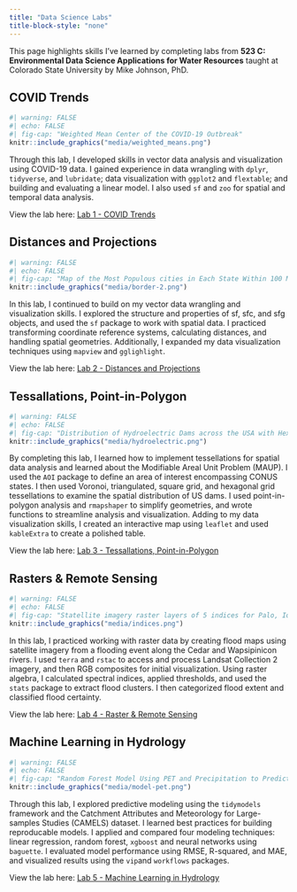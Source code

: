 ```yaml
---
title: "Data Science Labs"
title-block-style: "none"
---
```


This page highlights skills I've learned by completing labs from **523 C: Environmental Data Science Applications for Water Resources** taught at Colorado State University by Mike Johnson, PhD.

## COVID Trends
```r
#| warning: FALSE
#| echo: FALSE
#| fig-cap: "Weighted Mean Center of the COVID-19 Outbreak"
knitr::include_graphics("media/weighted_means.png")
```

Through this lab, I developed skills in vector data analysis and visualization using COVID-19 data. I gained experience in data wrangling with `dplyr`, `tidyverse`, and `lubridate`; data visualization with `ggplot2` and `flextable`; and building and evaluating a linear model. I also used `sf` and `zoo` for spatial and temporal data analysis. 

View the lab here: [Lab 1 - COVID Trends](https://cmhoskins.github.io/csu_523c/lab-01.html)

## Distances and Projections
```r
#| warning: FALSE
#| echo: FALSE
#| fig-cap: "Map of the Most Populous cities in Each State Within 100 Miles of the U.S. Border"
knitr::include_graphics("media/border-2.png")
```

In this lab, I continued to build on my vector data wrangling and visualization skills. I explored the structure and properties of sf, sfc, and sfg objects, and used the `sf` package to work with spatial data. I practiced transforming coordinate reference systems, calculating distances, and handling spatial geometries. Additionally, I expanded my data visualization techniques using `mapview` and `gglighlight`. 

View the lab here: [Lab 2 - Distances and Projections](https://cmhoskins.github.io/csu_523c/lab-02.html)

## Tessallations, Point-in-Polygon
```r
#| warning: FALSE
#| echo: FALSE
#| fig-cap: "Distribution of Hydroelectric Dams across the USA with Hexagonal Grid Tessallation (above mean + 1 standard deviations)"
knitr::include_graphics("media/hydroelectric.png")
```

By completing this lab, I learned how to implement tessellations for spatial data analysis and learned about the Modifiable Areal Unit Problem (MAUP). I used the `AOI` package to define an area of interest encompassing CONUS states. I then used Voronoi, triangulated, square grid, and hexagonal grid tessellations to examine the spatial distribution of US dams. I used point-in-polygon analysis and `rmapshaper` to simplify geometries, and wrote functions to streamline analysis and visualization. Adding to my data visualization skills, I created an interactive map using `leaflet` and used `kableExtra` to create a polished table.

View the lab here: [Lab 3 - Tessallations, Point-in-Polygon](https://cmhoskins.github.io/csu_523c/lab-03.html)

## Rasters & Remote Sensing
```r
#| warning: FALSE
#| echo: FALSE
#| fig-cap: "Statellite imagery raster layers of 5 indices for Palo, Iowa during the flooding event on September 26, 2016"
knitr::include_graphics("media/indices.png")
```

In this lab, I practiced working with raster data by creating flood maps using satellite imagery from a flooding event along the Cedar and Wapsipinicon rivers. I used `terra` and `rstac` to access and process Landsat Collection 2 imagery, and then RGB composites for initial visualization. Using raster algebra, I calculated spectral indices, applied thresholds, and used the `stats` package to extract flood clusters. I then categorized flood extent and classified flood certainty. 

View the lab here: [Lab 4 - Raster & Remote Sensing](https://cmhoskins.github.io/csu_523c/lab-04.html)

## Machine Learning in Hydrology
```r
#| warning: FALSE
#| echo: FALSE
#| fig-cap: "Random Forest Model Using PET and Precipitation to Predict Streamflow"
knitr::include_graphics("media/model-pet.png")
```

Through this lab, I explored predictive modeling using the `tidymodels` framework and the Catchment Attributes and Meteorology for Large-samples Studies (CAMELS) dataset. I learned best practices for building reproducable models. I applied and compared four modeling techniques: linear regression, random forest, `xgboost` and neural networks using `baguette`. I evaluated model performance using RMSE, R-squared, and MAE, and visualized results using the `vip`and `workflows` packages. 

View the lab here: [Lab 5 - Machine Learning in Hydrology](https://cmhoskins.github.io/csu_523c/lab-05.html)
